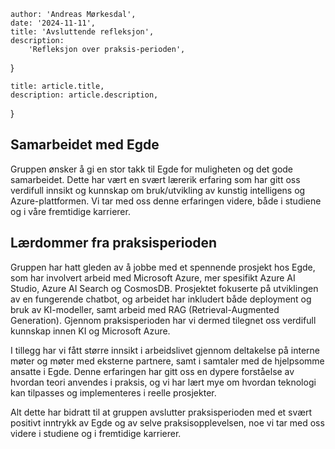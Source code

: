 
    author: 'Andreas Mørkesdal',
    date: '2024-11-11',
    title: 'Avsluttende refleksjon',
    description:
        'Refleksjon over praksis-perioden',
}

    title: article.title,
    description: article.description,
}


<h2>Samarbeidet med Egde</h2>
Gruppen ønsker å gi en stor takk til Egde for muligheten og det gode samarbeidet. Dette har vært en svært lærerik erfaring som har gitt oss verdifull innsikt og kunnskap om bruk/utvikling av kunstig intelligens og Azure-plattformen. Vi tar med oss denne erfaringen videre, både i studiene og i våre fremtidige karrierer.


<h2>Lærdommer fra praksisperioden</h2>
<p>
    Gruppen har hatt gleden av å jobbe med et spennende prosjekt hos Egde, som har involvert arbeid med
    Microsoft Azure, mer spesifikt Azure AI Studio, Azure AI Search og CosmosDB. Prosjektet fokuserte på
    utviklingen av en fungerende chatbot, og arbeidet har inkludert både deployment og bruk av KI-modeller,
    samt arbeid med RAG (Retrieval-Augmented Generation). Gjennom praksisperioden har vi dermed tilegnet oss
    verdifull kunnskap innen KI og Microsoft Azure.
</p>
            <p>
    I tillegg har vi fått større innsikt i arbeidslivet gjennom deltakelse på interne møter og møter med eksterne
    partnere, samt i samtaler med de hjelpsomme ansatte i Egde. Denne erfaringen har gitt oss en dypere forståelse av
    hvordan teori anvendes i praksis, og vi har lært mye om hvordan teknologi kan tilpasses og implementeres i reelle prosjekter.
</p>

<p>
    Alt dette har bidratt til at gruppen avslutter praksisperioden med et svært positivt inntrykk av Egde og av selve
    praksisopplevelsen, noe vi tar med oss videre i studiene og i fremtidige karrierer.
</p>
